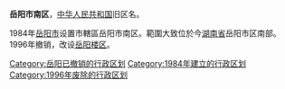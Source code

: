 {{Unreferenced|time=2022-04-10T08:25:00+00:00}}
'''岳阳市南区'''，[[中华人民共和国|中华人民共和国]]旧区名。

1984年[[岳阳市|岳阳市]]设置市轄區岳阳市南区。範圍大致位於今[[湖南省|湖南省]]岳阳市区南部。1996年撤销，改设[[岳阳楼区|岳阳楼区]]。

{{中华人民共和国行政区划小作品}}
[[Category:岳阳已撤销的行政区划|Category:岳阳已撤销的行政区划]]
[[Category:1984年建立的行政区划|Category:1984年建立的行政区划]]
[[Category:1996年废除的行政区划|Category:1996年废除的行政区划]]